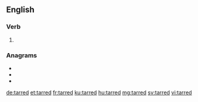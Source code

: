 ==English==

===Verb===
{{head|en|verb form}}

# {{en-past of|tar}}

===Anagrams===
* {{l|en|darter}}
* {{l|en|retard}}
* {{l|en|trader}}

[[de:tarred]]
[[et:tarred]]
[[fr:tarred]]
[[ku:tarred]]
[[hu:tarred]]
[[mg:tarred]]
[[sv:tarred]]
[[vi:tarred]]